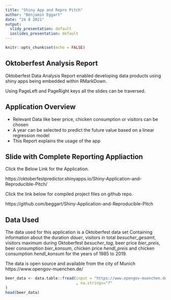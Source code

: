 ```yaml
---
title: "Shiny App and Repro Pitch"
author: "Benjamin Eggart"
date: "24 8 2021"
output:
  slidy_presentation: default
  ioslides_presentation: default
---
```


```r
knitr::opts_chunk$set(echo = FALSE)
```

## Oktoberfest Analysis Report

Oktoberfest Data Analysis Report enabled developing data products using shiny apps being embedded within RMarkDown.

Using PageLeft and PageRight keys all the slides can be traversed.

## Application Overview

- Relevant Data like beer price, chicken consumption or visitors can be chosen
- A year can be selected to predict the future value based on a linear regression model
- This Report explains the usage of the app


## Slide with Complete Reporting Appliaction

Click the Below Link for the Application.

https://oktoberfestpredictor.shinyapps.io/Shiny-Application-and-Reproducible-Pitch/

Click the link below for compiled project files on github repo.

https://github.com/beggart/Shiny-Application-and-Reproducible-Pitch

## Data Used
The data used for this application is a Oktoberfest data set Containing information about the duration *dauer*, visitors in total *besucher_gesamt*, visitors maximum during Oktoberfest *besucher_tag*, beer price *bier_preis*, beer consumption *bier_konsum*, chicken price *hendl_preis* and chicken consumption *hendl_konsum* for the years of 1985 to 2019.

The data is open source and available from the city of Munich https://www.opengov-muenchen.de/ 

```r
beer_data <- data.table::fread(input = "https://www.opengov-muenchen.de/dataset/8d6c8251-7956-4f92-8c96-f79106aab828/resource/e0f664cf-6dd9-4743-bd2b-81a8b18bd1d2/download/oktoberfestgesamt19852019.csv"
                               , na.strings="?"
)
head(beer_data)
```

